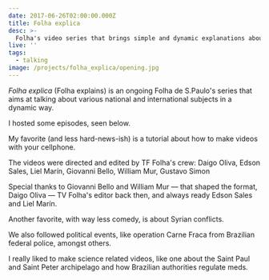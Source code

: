 ```yaml
---
date: 2017-06-26T02:00:00.000Z
title: Folha explica
desc: >-
  Folha's video series that brings simple and dynamic explanations about various subjects.
live: ''
tags:
  - talking
image: /projects/folha_explica/opening.jpg
---
```


_Folha explica_ (Folha explains) is an ongoing Folha de S.Paulo's series that aims at talking about various national and international subjects in a dynamic way.

I hosted some episodes, seen below.

My favorite (and less hard-news-ish) is a tutorial about how to make videos with your cellphone.

The videos were directed and edited by TF Folha's crew: Daigo Oliva, Edson Sales, Liel Marín, Giovanni Bello, William Mur, Gustavo Simon

Special thanks to Giovanni Bello and William Mur — that shaped the format, Daigo Oliva — TV Folha's editor back then, and always ready Edson Sales and Liel Marín.

<div className="video" title="Folha Explica" data-video="cZOQt3atBAQ"></div>

Another favorite, with way less comedy, is about Syrian conflicts.

<div className="video" title="Folha Explica" data-video="u6aLEhp6Y0g"></div>

We also followed political events, like operation Carne Fraca from Brazilian federal police, amongst others.

<div className="video" title="Folha Explica" data-video="TOoX5k0kbaM"></div>
<div className="video" title="Folha Explica" data-video="BfgstFDANso"></div>
<div className="video" title="Folha Explica" data-video="VcPXKl1UZYs"></div>

I really liked to make science related videos, like one about the Saint Paul and Saint Peter archipelago and how Brazilian authorities regulate meds.

<div className="video" title="Folha Explica" data-video="jv2oYhIdbxo"></div>
<div className="video" title="Folha Explica" data-video="0ScxBfN22FM"></div>
